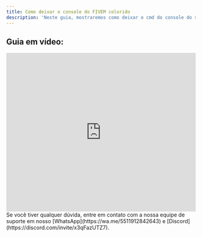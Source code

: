 ```yaml
---
title: Como deixar o console do FIVEM colorido
description: 'Neste guia, mostraremos como deixar o cmd do console do seu servidor colorido.'
---
```


## Guia em vídeo:
<iframe
  width="100%"
  height="422"
  src="https://www.youtube.com/embed/Xi4Y4kehN9s?si=rNkOB--ldSBdQOEL"
  title="YouTube video player"
  frameborder="0"
  allow="accelerometer; autoplay; clipboard-write; encrypted-media; gyroscope; picture-in-picture"
  allowfullscreen
></iframe>

<Check>
Se você tiver qualquer dúvida, entre em contato com a nossa equipe de suporte
em nosso [WhatsApp](https://wa.me/5511912842643) 
e [Discord](https://discord.com/invite/x3qFazUTZ7).
</Check>